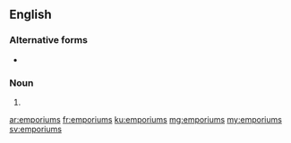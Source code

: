 ==English==

===Alternative forms===
* {{l|en|emporia}} {{qualifier|Latinate}}

===Noun===
{{head|en|plural}}

# {{plural of|emporium|lang=en|nocat=1}}

[[ar:emporiums]]
[[fr:emporiums]]
[[ku:emporiums]]
[[mg:emporiums]]
[[my:emporiums]]
[[sv:emporiums]]